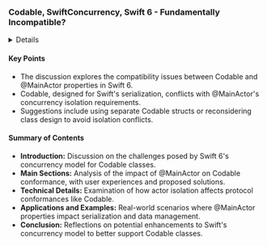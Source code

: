 ### Codable, SwiftConcurrency, Swift 6 - Fundamentally Incompatible?

<details>
**URL:** [Codable, SwiftConcurrency, Swift 6 - Fundamentally incompatible?](https://forums.swift.org/t/codable-swiftconcurrency-swift-6-fundamentally-incompatible/73114)

**Published:** July 11, 2024  
**Last Updated:** July 16, 2024

**Authors:** Discussion community on Swift Forums

**Tags:**  
`concurrency`, `foundation`, `swift 6`, `protocols`
</details>

#### Key Points
- The discussion explores the compatibility issues between Codable and @MainActor properties in Swift 6.
- Codable, designed for Swift's serialization, conflicts with @MainActor's concurrency isolation requirements.
- Suggestions include using separate Codable structs or reconsidering class design to avoid isolation conflicts.

#### Summary of Contents
- **Introduction:** Discussion on the challenges posed by Swift 6's concurrency model for Codable classes.
- **Main Sections:** Analysis of the impact of @MainActor on Codable conformance, with user experiences and proposed solutions.
- **Technical Details:** Examination of how actor isolation affects protocol conformances like Codable.
- **Applications and Examples:** Real-world scenarios where @MainActor properties impact serialization and data management.
- **Conclusion:** Reflections on potential enhancements to Swift's concurrency model to better support Codable classes.

<LinkCard title="Read Full Article" href="https://forums.swift.org/t/codable-swiftconcurrency-swift-6-fundamentally-incompatible/73114" />
